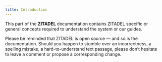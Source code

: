 ```yaml
---
title: Introduction
---
```



This part of the **ZITADEL** documentation contains ZITADEL specific or general concepts required to understand the system or our guides.

Please be reminded that ZITADEL is open source — and so is the documentation. Should you happen to stumble over an incorrectness, a spelling mistake, a hard-to-understand text passage, please don’t hesitate to leave a comment or propose a corresponding change.

<Column>
  <ListWrapper title="General">
    <ListElement link="./principles" type={ICONTYPE.TASKS} title="Principles" description="Design and engineering principles" />
    <ListElement link="./architecture/software" type={ICONTYPE.ARCHITECTURE} title="Architecture" description="Sotware-, Cluster- and Multi Cluster Architecture" />
  </ListWrapper>
  <ListWrapper title="Structure">
    <Column>
      <div>
      <ListElement link="./structure/overview" type={ICONTYPE.FOLDER} title="Overview" description="" />
      <ListElement link="./structure/organizations" type={ICONTYPE.FILE} title="Organizations" description="" />
      <ListElement link="./structure/policies" type={ICONTYPE.FILE} title="Policies" description="" />
      <ListElement link="./structure/projects" type={ICONTYPE.FILE} title="Projects" description="" />
    </div>
    <div>
      <ListElement link="./structure/applications" type={ICONTYPE.FILE} title="Applications" description="" />
      <ListElement link="./structure/granted_projects" type={ICONTYPE.FILE} title="Granted Projects" description="" />
      <ListElement link="./structure/users" type={ICONTYPE.FILE} title="Users" description="" />
      <ListElement link="./structure/managers" type={ICONTYPE.FILE} title="Managers" description="" />
    </div>
    </Column>
  </ListWrapper>

  <ListWrapper title="Use Cases">
    <ListElement link="./usecases/saas" type={ICONTYPE.START} title="SaaS" description="Product with Authentication and Authorization" />
  </ListWrapper>
  <ListWrapper title="Features">
    <ListElement link="./features/actions" type={ICONTYPE.FILE} title="Actions" description="Customizing ZITADELs behavior using the actions feature" />
  </ListWrapper>
    <ListWrapper title="Customer Portal">
      <ListElement link="../guides/manage/cloud/instances" type={ICONTYPE.INSTANCE} title="Instances" description="Manage all your ZITADEL instances" />
    </ListWrapper>
</Column>
